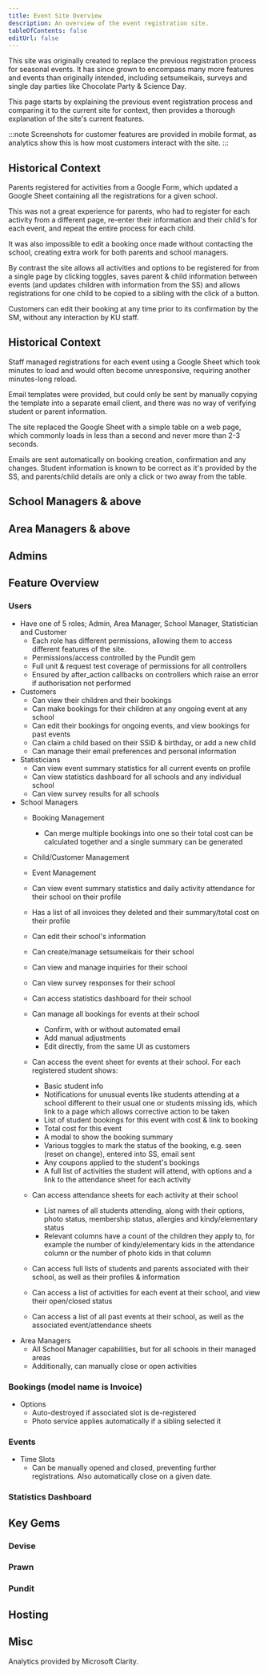 ```yaml
---
title: Event Site Overview
description: An overview of the event registration site.
tableOfContents: false
editUrl: false
---
```



This site was originally created to replace the previous registration process for seasonal events. It has since grown to encompass many more features and events than originally intended, including setsumeikais, surveys and single day parties like Chocolate Party & Science Day.

This page starts by explaining the previous event registration process and comparing it to the current site for context, then provides a thorough explanation of the site's current features.

<Tabs>

<TabItem label="Customer Features" icon="star">

:::note
Screenshots for customer features are provided in mobile format, as analytics show this is how most customers interact with the site.
:::

## Historical Context

Parents registered for activities from a Google Form, which updated a Google Sheet containing all the registrations for a given school.

This was not a great experience for parents, who had to register for each activity from a different page, re-enter their information and their child's for each event, and repeat the entire process for each child.

It was also impossible to edit a booking once made without contacting the school, creating extra work for both parents and school managers.

By contrast the site allows all activities and options to be registered for from a single page by clicking toggles, saves parent & child information between events (and updates children with information from the SS) and allows registrations for one child to be copied to a sibling with the click of a button.

Customers can edit their booking at any time prior to its confirmation by the SM, without any interaction by KU staff.

<ExistingCustomerFlow />

<NewCustomerFlow />

</TabItem>

<TabItem label="Staff Features" icon="document">

## Historical Context

Staff managed registrations for each event using a Google Sheet which took minutes to load and would often become unresponsive, requiring another minutes-long reload.

Email templates were provided, but could only be sent by manually copying the template into a separate email client, and there was no way of verifying student or parent information.

The site replaced the Google Sheet with a simple table on a web page, which commonly loads in less than a second and never more than 2-3 seconds.

Emails are sent automatically on booking creation, confirmation and any changes. Student information is known to be correct as it's provided by the SS, and parents/child details are only a click or two away from the table.

## School Managers & above

## Area Managers & above

## Admins

</TabItem>

<TabItem label="Technical Details" icon="seti:html">

## Feature Overview

### Users

- Have one of 5 roles; Admin, Area Manager, School Manager, Statistician and Customer
  - Each role has different permissions, allowing them to access different features of the site.
  - Permissions/access controlled by the Pundit gem
  - Full unit & request test coverage of permissions for all controllers
  - Ensured by after_action callbacks on controllers which raise an error if authorisation not performed
- Customers
  - Can view their children and their bookings
  - Can make bookings for their children at any ongoing event at any school
  - Can edit their bookings for ongoing events, and view bookings for past events
  - Can claim a child based on their SSID & birthday, or add a new child
  - Can manage their email preferences and personal information
- Statisticians
  - Can view event summary statistics for all current events on profile
  - Can view statistics dashboard for all schools and any individual school
  - Can view survey results for all schools
- School Managers
  - Booking Management
    - Can merge multiple bookings into one so their total cost can be calculated together and a single summary can be generated
  - Child/Customer Management
  - Event Management

  - Can view event summary statistics and daily activity attendance for their school on their profile
  - Has a list of all invoices they deleted and their summary/total cost on their profile
  - Can edit their school's information
  - Can create/manage setsumeikais for their school
  - Can view and manage inquiries for their school
  - Can view survey responses for their school
  - Can access statistics dashboard for their school
  - Can manage all bookings for events at their school
    - Confirm, with or without automated email
	- Add manual adjustments
	- Edit directly, from the same UI as customers
  - Can access the event sheet for events at their school. For each registered student shows:
    - Basic student info
	- Notifications for unusual events like students attending at a school different to their usual one or students missing ids, which link to a page which allows corrective action to be taken
	- List of student bookings for this event with cost & link to booking
	- Total cost for this event
	- A modal to show the booking summary
	- Various toggles to mark the status of the booking, e.g. seen (reset on change), entered into SS, email sent
	- Any coupons applied to the student's bookings
	- A full list of activities the student will attend, with options and a link to the attendance sheet for each activity
  - Can access attendance sheets for each activity at their school
    - List names of all students attending, along with their options, photo status, membership status, allergies and kindy/elementary status
	- Relevant columns have a count of the children they apply to, for example the number of kindy/elementary kids in the attendance column or the number of photo kids in that column
  - Can access full lists of students and parents associated with their school, as well as their profiles & information
  - Can access a list of activities for each event at their school, and view their open/closed status
  - Can access a list of all past events at their school, as well as the associated event/attendance sheets
- Area Managers
  - All School Manager capabilities, but for all schools in their managed areas
  - Additionally, can manually close or open activities


### Bookings (model name is Invoice)

- Options
  - Auto-destroyed if associated slot is de-registered
  - Photo service applies automatically if a sibling selected it

### Events

- Time Slots
  - Can be manually opened and closed, preventing further registrations. Also automatically close on a given date.

### Statistics Dashboard

## Key Gems

### Devise

### Prawn

### Pundit

## Hosting

## Misc

Analytics provided by Microsoft Clarity.

</TabItem>

</Tabs>
